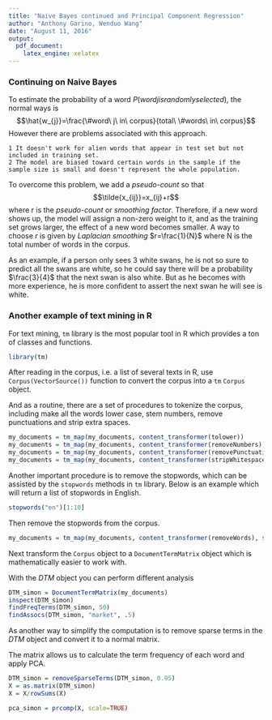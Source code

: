 ```yaml
---
title: "Naive Bayes continued and Principal Component Regression"
author: "Anthony Garino, Wenduo Wang"
date: "August 11, 2016"
output: 
  pdf_document: 
    latex_engine: xelatex
---
```


### Continuing on Naive Bayes

To estimate the probability of a word $P(word j is randomly selected)$, the normal ways is $$\hat{w_{j}}=\frac{\#word\ j\ in\ corpus}{total\ \#words\ in\ corpus}$$ However there are problems associated with this approach.
 
    1 It doesn't work for alien words that appear in test set but not included in training set.
    2 The model are biased toward certain words in the sample if the sample size is small and doesn't represent the whole population.
    
To overcome this problem, we add a _pseudo-count_ so that $$\tilde{x_{ij}}=x_{ij}+r$$ where r is the _pseudo-count_ or _smoothing factor_. Therefore, if a new word shows up, the model will assign a non-zero weight to it, and as the training set grows larger, the effect of a new word becomes smaller. A way to choose _r_ is given by _Laplacian smoothing_ $r=\frac{1}{N}$ where N is the total number of words in the corpus.

As an example, if a person only sees 3 white swans, he is not so sure to predict all the swans are white, so he could say there will be a probability $\frac{3}{4}$ that the next swan is also white. But as he becomes with more experience, he is more confident to assert the next swan he will see is white.

### Another example of text mining in R

For text mining, `tm` library is the most popular tool in R which provides a ton of classes and functions.

```r
library(tm) 
```

After reading in the corpus, i.e. a list of several texts in R, use `Corpus(VectorSource())` function to convert the corpus into a `tm` `Corpus` object.

And as a routine, there are a set of procedures to tokenize the corpus, including make all the words lower case, stem numbers, remove punctuations and strip extra spaces.

```r
my_documents = tm_map(my_documents, content_transformer(tolower))
my_documents = tm_map(my_documents, content_transformer(removeNumbers))
my_documents = tm_map(my_documents, content_transformer(removePunctuation))
my_documents = tm_map(my_documents, content_transformer(stripWhitespace))
```

Another important procedure is to remove the stopwords, which can be assisted by the `stopwords` methods in `tm` library. Below is an example which will return a list of stopwords in English.

```r
stopwords("en")[1:10]
```

Then remove the stopwords from the corpus.

```r
my_documents = tm_map(my_documents, content_transformer(removeWords), stopwords("en"))
```

Next transform the `Corpus` object to a `DocumentTermMatrix` object which is mathematically easier to work with.

With the _DTM_ object you can perform different analysis

```r
DTM_simon = DocumentTermMatrix(my_documents)
inspect(DTM_simon)
findFreqTerms(DTM_simon, 50)
findAssocs(DTM_simon, "market", .5) 
```

As another way to simplify the computation is to remove sparse terms in the _DTM_ object and convert it to a normal matrix.

The matrix allows us to calculate the term frequency of each word and apply PCA.

```r
DTM_simon = removeSparseTerms(DTM_simon, 0.95)
X = as.matrix(DTM_simon)
X = X/rowSums(X)

pca_simon = prcomp(X, scale=TRUE)
```

